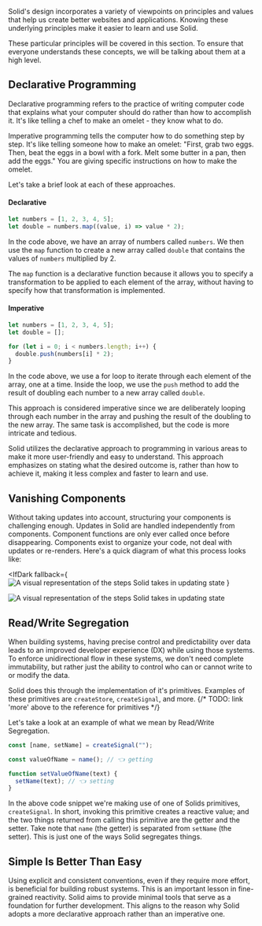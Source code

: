 
<Title> Thinking Solid </Title>

Solid's design incorporates a variety of viewpoints on principles and values that help us create better websites and applications. Knowing these underlying principles make it easier to learn and use Solid.

These particular principles will be covered in this section. To ensure that everyone understands these concepts, we will be talking about them at a high level.

## Declarative Programming

Declarative programming refers to the practice of writing computer code that explains what your computer should do rather than how to accomplish it. It's like telling a chef to make an omelet - they know what to do.

Imperative programming tells the computer how to do something step by step. It's like telling someone how to make an omelet: "First, grab two eggs. Then, beat the eggs in a bowl with a fork. Melt some butter in a pan, then add the eggs." You are giving specific instructions on how to make the omelet.

Let's take a brief look at each of these approaches.

#### Declarative

```js
let numbers = [1, 2, 3, 4, 5];
let double = numbers.map((value, i) => value * 2);
```

In the code above, we have an array of numbers called `numbers`. We then use the `map` function to create a new array called `double` that contains the values of `numbers` multiplied by 2.

The `map` function is a declarative function because it allows you to specify a transformation to be applied to each element of the array, without having to specify how that transformation is implemented.

#### Imperative

```js
let numbers = [1, 2, 3, 4, 5];
let double = [];

for (let i = 0; i < numbers.length; i++) {
  double.push(numbers[i] * 2);
}
```

In the code above, we use a for loop to iterate through each element of the array, one at a time. Inside the loop, we use the `push` method to add the result of doubling each number to a new array called `double`.

This approach is considered imperative since we are deliberately looping through each number in the array and pushing the result of the doubling to the new array. The same task is accomplished, but the code is more intricate and tedious.

Solid utilizes the declarative approach to programming in various areas to make it more user-friendly and easy to understand. This approach emphasizes on stating what the desired outcome is, rather than how to achieve it, making it less complex and faster to learn and use.

## Vanishing Components

Without taking updates into account, structuring your components is challenging enough. Updates in Solid are handled independently from components. Component functions are only ever called once before disappearing. Components exist to organize your code, not deal with updates or re-renders. Here's a quick diagram of what this process looks like:

<IfDark
  fallback={
    <img
      src="/images/foundations/thinking-solid/solid-simple-state-update-light.svg"
      alt="A visual representation of the steps Solid takes in updating state"
    />
  }
>
  <img
    src="/images/foundations/thinking-solid/solid-simple-state-update-dark.svg"
    alt="A visual representation of the steps Solid takes in updating state"
  />
</IfDark>

## Read/Write Segregation

When building systems, having precise control and predictability over data leads to an improved developer experience (DX) while using those systems. To enforce unidirectional flow in these systems, we don't need complete immutability, but rather just the ability to control who can or cannot write to or modify the data.

Solid does this through the implementation of it's primitives. Examples of these primitives are `createStore`, `createSignal`, and more.
{/* TODO: link 'more' above to the reference for primitives */}

Let's take a look at an example of what we mean by Read/Write Segregation.

```js
const [name, setName] = createSignal("");

const valueOfName = name(); // 👈 getting

function setValueOfName(text) {
  setName(text); // 👈 setting
}
```

In the above code snippet we're making use of one of Solids primitives, `createSignal`. In short, invoking this primitive creates a reactive value; and the two things returned from calling this primitive are the getter and the setter. Take note that `name` (the getter) is separated from `setName` (the setter). This is just one of the ways Solid segregates things.

## Simple Is Better Than Easy

Using explicit and consistent conventions, even if they require more effort, is beneficial for building robust systems. This is an important lesson in fine-grained reactivity. Solid aims to provide minimal tools that serve as a foundation for further development. This aligns to the reason why Solid adopts a more declarative approach rather than an imperative one.
